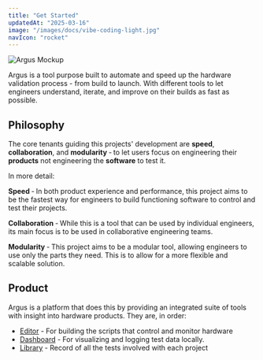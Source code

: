 ```yaml
---
title: "Get Started"
updatedAt: "2025-03-16"
image: "/images/docs/vibe-coding-light.jpg"
navIcon: "rocket"
---
```


![Argus Mockup](https://argus.engineering/assets/mockup.png)

Argus is a tool purpose built to automate and speed up the hardware validation process - from build to launch. With different tools to let engineers understand, iterate, and improve on their builds as fast as possible. 


## Philosophy

The core tenants guiding this projects' development are **speed**, **collaboration**, and **modularity** &dash; to let users focus on engineering their **products** not engineering the **software** to test it.

In more detail:

**Speed** &dash; In both product experience and performance, this project aims to be the fastest way for engineers to build functioning software to control and test their projects.

**Collaboration** &dash; While this is a tool that can be used by individual engineers, its main focus is to be used in collaborative engineering teams.

**Modularity** &dash; This project aims to be a modular tool, allowing engineers to use only the parts they need.  This is to allow for a more flexible and scalable solution.


## Product
Argus is a platform that does this by providing an integrated suite of tools with insight into hardware products. They are, in order:

- [Editor](/editor) - For building the scripts that control and monitor hardware
- [Dashboard](/dashboard) - For visualizing and logging test data locally.
- [Library](/library) - Record of all the tests involved with each project
